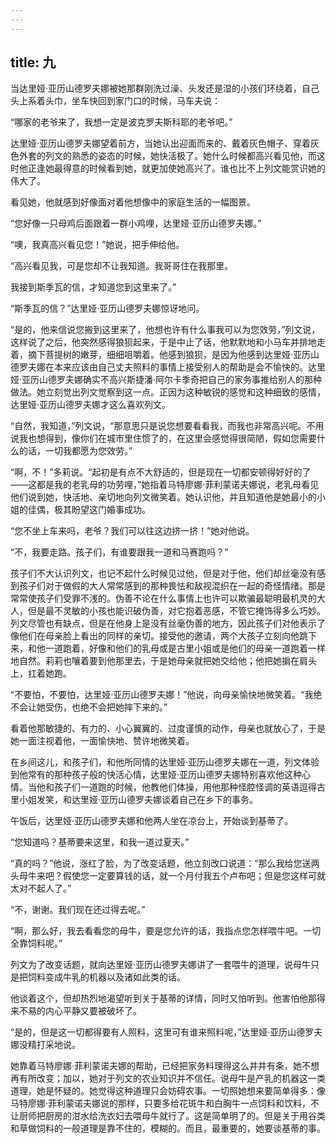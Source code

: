 ```yaml
---
---
---
```

title: 九
---



当达里娅·亚历山德罗夫娜被她那群刚洗过澡、头发还是湿的小孩们环绕着，自己头上系着头巾，坐车快回到家门口的时候，马车夫说：

“哪家的老爷来了，我想一定是波克罗夫斯科耶的老爷吧。”

达里娅·亚历山德罗夫娜望着前方，当她认出迎面而来的、戴着灰色帽子、穿着灰色外套的列文的熟悉的姿态的时候，她快活极了。她什么时候都高兴看见他，而这时他正逢她最得意的时候看到她，就更加使她高兴了。谁也比不上列文能赏识她的伟大了。

看见她，他就感到好像面对着他想像中的家庭生活的一幅图景。

“您好像一只母鸡后面跟着一群小鸡哩，达里娅·亚历山德罗夫娜。”

“噢，我真高兴看见您！”她说，把手伸给他。

“高兴看见我，可是您却不让我知道。我哥哥住在我那里。

我接到斯季瓦的信，才知道您到这里来了。”

“斯季瓦的信？”达里娅·亚历山德罗夫娜惊讶地问。

“是的，他来信说您搬到这里来了，他想也许有什么事我可以为您效劳，”列文说，这样说了之后，他突然感得狼狈起来，于是中止了话，他默默地和小马车并排地走着，摘下菩提树的嫩芽，细细咀嚼着。他感到狼狈，是因为他感到达里娅·亚历山德罗夫娜在本来应该由自己丈夫照料的事情上接受别人的帮助是会不愉快的。达里娅·亚历山德罗夫娜确实不高兴斯捷潘·阿尔卡季奇把自己的家务事推给别人的那种做法。她立刻觉出列文觉察到这一点。正因为这种敏锐的感觉和这种细致的感情，达里娅·亚历山德罗夫娜才这么喜欢列文。

“自然，我知道，”列文说，“那意思只是说您想要看看我，而我也非常高兴呢。不用说我也想得到，像你们在城市里住惯了的，在这里会感觉得很简陋，假如您需要什么的话，一切我都愿为您效劳。”

“啊，不！”多莉说。“起初是有点不大舒适的，但是现在一切都安顿得好好的了——这都是我的老乳母的功劳哩，”她指着马特廖娜·菲利蒙诺夫娜说，老乳母看见他们说到她，快活地、亲切地向列文微笑着。她认识他，并且知道他是她最小的小姐的佳偶，极其盼望这门婚事成功。

“您不坐上车来吗，老爷？我们可以往这边挤一挤！”她对他说。

“不，我要走路。孩子们，有谁要跟我一道和马赛跑吗？”

孩子们不大认识列文，也记不起什么时候见过他，但是对于他，他们却丝毫没有感到孩子们对于做假的大人常常感到的那种畏怯和敌视混织在一起的奇怪情绪。那是常常使孩子们受罪不浅的。伪善不论在什么事情上也许可以欺骗最聪明最机灵的大人，但是最不灵敏的小孩也能识破伪善，对它抱着恶感，不管它掩饰得多么巧妙。列文尽管也有缺点，但是在他身上是没有丝毫伪善的地方，因此孩子们对他表示了像他们在母亲脸上看出的同样的亲切。接受他的邀请，两个大孩子立刻向他跳下来，和他一道跑着，好像和他们的乳母或是古里小姐或是他们的母亲一道跑着一样地自然。莉莉也嚷着要到他那里去，于是她母亲就把她交给他；他把她掮在肩头上，扛着她跑。

“不要怕，不要怕，达里娅·亚历山德罗夫娜！”他说，向母亲愉快地微笑着。“我绝不会让她受伤，也绝不会把她摔下来的。”

看着他那敏捷的、有力的、小心翼翼的、过度谨慎的动作，母亲也就放心了，于是她一面注视着他，一面愉快地、赞许地微笑着。

在乡间这儿，和孩子们，和他所同情的达里娅·亚历山德罗夫娜在一道，列文体验到他常有的那种孩子般的快活心情，达里娅·亚历山德罗夫娜特别喜欢他这种心情。当他和孩子们一道跑的时候，他教他们体操，用他那种怪腔怪调的英语逗得古里小姐发笑，和达里娅·亚历山德罗夫娜谈着自己在乡下的事务。

午饭后，达里娅·亚历山德罗夫娜和他两人坐在凉台上，开始谈到基蒂了。

“您知道吗？基蒂要来这里，和我一道过夏天。”

“真的吗？”他说，涨红了脸，为了改变话题，他立刻改口说道：“那么我给您送两头母牛来吧？假使您一定要算钱的话，就一个月付我五个卢布吧；但是您这样可就太对不起人了。”

“不，谢谢。我们现在还过得去呢。”

“啊，那么好，我去看看您的母牛，要是您允许的话，我指点您怎样喂牛吧。一切全靠饲料呢。”

列文为了改变话题，就向达里娅·亚历山德罗夫娜讲了一套喂牛的道理，说母牛只是把饲料变成牛乳的机器以及诸如此类的话。

他谈着这个，但却热烈地渴望听到关于基蒂的详情，同时又怕听到。他害怕他那得来不易的内心平静又要被破坏了。

“是的，但是这一切都得要有人照料，这里可有谁来照料呢，”达里娅·亚历山德罗夫娜没精打采地说。

她靠着马特廖娜·菲利蒙诺夫娜的帮助，已经把家务料理得这么井井有条，她不想再有所改变；加以，她对于列文的农业知识并不信任。说母牛是产乳的机器这一类道理，她是怀疑的。她觉得这种道理只会妨碍农事。一切照她想来要简单得多：像马特廖娜·菲利蒙诺夫娜说的那样，只要多给花斑牛和白胸牛一点饲料和饮料，不让厨师把厨房的泔水给洗衣妇去喂母牛就行了。这是简单明了的。但是关于用谷类和草做饲料的一般道理是靠不住的，模糊的。而且，最重要的，她要谈基蒂的事。